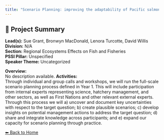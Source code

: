```yaml
---
title: "Scenario Planning: improving the adaptability of Pacific salmon hatchery planning and implementation to current and future climate changes"
---
```


## 🧬 Project Summary

**Lead(s):** Sue Grant, Bronwyn MacDonald, Lenora Turcotte, David Willis  
**Division:** N/A  
**Section:** Regional Ecosystems Effects on Fish and Fisheries  
**PSSI Pillar:** Unspecified  
**Speaker Theme:** Uncategorized  

**Overview:**  
No description available.
**Activities:**  
Through individual and group calls and workshops, we will run the full-scale scenario planning process defined in Year 1. This will include participation from internal experts representing science, hatchery management, and other sectors, as well as First Nations and other relevant external experts. Through this process we will a) uncover and document key uncertainties with respect to the target question; b) create plausible scenarios; c) develop insights on potential management actions to address the target question; d) share and integrate knowledge across participants; and e) expand our capacity for scenario planning through practice.

[⬅ Back to Home](../index.qmd)
